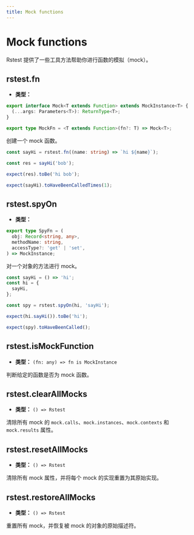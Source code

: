 ```yaml
---
title: Mock functions
---
```


# Mock functions

Rstest 提供了一些工具方法帮助你进行函数的模拟（mock）。

## rstest.fn

- **类型：**

```ts
export interface Mock<T extends Function> extends MockInstance<T> {
  (...args: Parameters<T>): ReturnType<T>;
}

export type MockFn = <T extends Function>(fn?: T) => Mock<T>;
```

创建一个 mock 函数。

```ts
const sayHi = rstest.fn((name: string) => `hi ${name}`);

const res = sayHi('bob');

expect(res).toBe('hi bob');

expect(sayHi).toHaveBeenCalledTimes(1);
```

## rstest.spyOn

- **类型：**

```ts
export type SpyFn = (
  obj: Record<string, any>,
  methodName: string,
  accessType?: 'get' | 'set',
) => MockInstance;
```

对一个对象的方法进行 mock。

```ts
const sayHi = () => 'hi';
const hi = {
  sayHi,
};

const spy = rstest.spyOn(hi, 'sayHi');

expect(hi.sayHi()).toBe('hi');

expect(spy).toHaveBeenCalled();
```

## rstest.isMockFunction

- **类型：** `(fn: any) => fn is MockInstance`

判断给定的函数是否为 mock 函数。

## rstest.clearAllMocks

- **类型：** `() => Rstest`

清除所有 mock 的 `mock.calls`、`mock.instances`、`mock.contexts` 和 `mock.results` 属性。

## rstest.resetAllMocks

- **类型：** `() => Rstest`

清除所有 mock 属性，并将每个 mock 的实现重置为其原始实现。

## rstest.restoreAllMocks

- **类型：** `() => Rstest`

重置所有 mock，并恢复被 mock 的对象的原始描述符。
